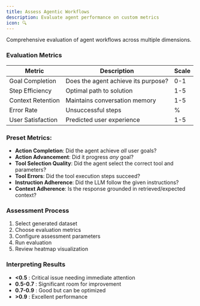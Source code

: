 ```yaml
---
title: Assess Agentic Workflows
description: Evaluate agent performance on custom metrics
icon: 🔍
---
```


Comprehensive evaluation of agent workflows across multiple dimensions.


### Evaluation Metrics

| Metric | Description | Scale |
|--------|-------------|-------|
| Goal Completion | Does the agent achieve its purpose? | 0-1 |
| Step Efficiency | Optimal path to solution | 1-5 |
| Context Retention | Maintains conversation memory | 1-5 |
| Error Rate | Unsuccessful steps | % |
| User Satisfaction | Predicted user experience | 1-5 |


### Preset Metrics:
- **Action Completion**: Did the agent achieve *all* user goals?
- **Action Advancement**: Did it progress *any* goal?
- **Tool Selection Quality**: Did the agent select the correct tool and parameters?
- **Tool Errors**: Did the tool execution steps succeed?
- **Instruction Adherence**: Did the LLM follow the given instructions?
- **Context Adherence**: Is the response grounded in retrieved/expected context?


### Assessment Process
1. Select generated dataset
2. Choose evaluation metrics
3. Configure assessment parameters
4. Run evaluation
5. Review heatmap visualization

### Interpreting Results
+ **&lt;0.5** : Critical issue needing immediate attention
+ **0.5-0.7** : Significant room for improvement
+ **0.7-0.9** : Good but can be optimized
+ **&gt;0.9** : Excellent performance